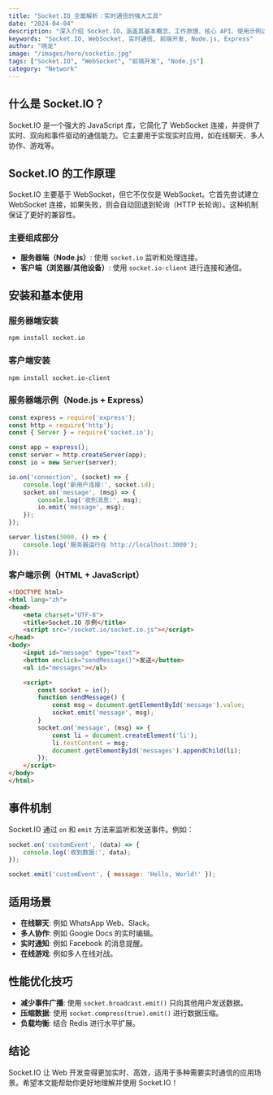 ```yaml
---
title: "Socket.IO 全面解析：实时通信的强大工具"
date: "2024-04-04"
description: "深入介绍 Socket.IO，涵盖其基本概念、工作原理、核心 API、使用示例以及优化技巧。"
keywords: "Socket.IO, WebSocket, 实时通信, 前端开发, Node.js, Express"
author: "晓龙"
image: "/images/hero/socketio.jpg"
tags: ["Socket.IO", "WebSocket", "前端开发", "Node.js"]
category: "Network"
---
```


## 什么是 Socket.IO？

Socket.IO 是一个强大的 JavaScript 库，它简化了 WebSocket 连接，并提供了实时、双向和事件驱动的通信能力。它主要用于实现实时应用，如在线聊天、多人协作、游戏等。

## Socket.IO 的工作原理

Socket.IO 主要基于 WebSocket，但它不仅仅是 WebSocket。它首先尝试建立 WebSocket 连接，如果失败，则会自动回退到轮询（HTTP 长轮询）。这种机制保证了更好的兼容性。

### 主要组成部分

- **服务器端（Node.js）**: 使用 `socket.io` 监听和处理连接。
- **客户端（浏览器/其他设备）**: 使用 `socket.io-client` 进行连接和通信。

## 安装和基本使用

### 服务器端安装

```sh
npm install socket.io
```

### 客户端安装

```sh
npm install socket.io-client
```

### 服务器端示例（Node.js + Express）

```javascript
const express = require('express');
const http = require('http');
const { Server } = require('socket.io');

const app = express();
const server = http.createServer(app);
const io = new Server(server);

io.on('connection', (socket) => {
    console.log('新用户连接:', socket.id);
    socket.on('message', (msg) => {
        console.log('收到消息:', msg);
        io.emit('message', msg);
    });
});

server.listen(3000, () => {
    console.log('服务器运行在 http://localhost:3000');
});
```

### 客户端示例（HTML + JavaScript）

```html
<!DOCTYPE html>
<html lang="zh">
<head>
    <meta charset="UTF-8">
    <title>Socket.IO 示例</title>
    <script src="/socket.io/socket.io.js"></script>
</head>
<body>
    <input id="message" type="text">
    <button onclick="sendMessage()">发送</button>
    <ul id="messages"></ul>

    <script>
        const socket = io();
        function sendMessage() {
            const msg = document.getElementById('message').value;
            socket.emit('message', msg);
        }
        socket.on('message', (msg) => {
            const li = document.createElement('li');
            li.textContent = msg;
            document.getElementById('messages').appendChild(li);
        });
    </script>
</body>
</html>
```

## 事件机制

Socket.IO 通过 `on` 和 `emit` 方法来监听和发送事件。例如：

```javascript
socket.on('customEvent', (data) => {
    console.log('收到数据:', data);
});

socket.emit('customEvent', { message: 'Hello, World!' });
```

## 适用场景

- **在线聊天**: 例如 WhatsApp Web、Slack。
- **多人协作**: 例如 Google Docs 的实时编辑。
- **实时通知**: 例如 Facebook 的消息提醒。
- **在线游戏**: 例如多人在线对战。

## 性能优化技巧

- **减少事件广播**: 使用 `socket.broadcast.emit()` 只向其他用户发送数据。
- **压缩数据**: 使用 `socket.compress(true).emit()` 进行数据压缩。
- **负载均衡**: 结合 Redis 进行水平扩展。

## 结论

Socket.IO 让 Web 开发变得更加实时、高效，适用于多种需要实时通信的应用场景。希望本文能帮助你更好地理解并使用 Socket.IO！
